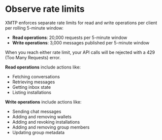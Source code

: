 
<AutoBreadcrumb />

# Observe rate limits

XMTP enforces separate rate limits for read and write operations per client per rolling 5-minute window:

- **Read operations**: 20,000 requests per 5-minute window
- **Write operations**: 3,000 messages published per 5-minute window

When you reach either rate limit, your API calls will be rejected with a 429 (Too Many Requests) error. 

**Read operations** include actions like:
- Fetching conversations
- Retrieving messages
- Getting inbox state
- Listing installations

**Write operations** include actions like:
- Sending chat messages
- Adding and removing wallets
- Adding and revoking installations
- Adding and removing group members
- Updating group metadata
